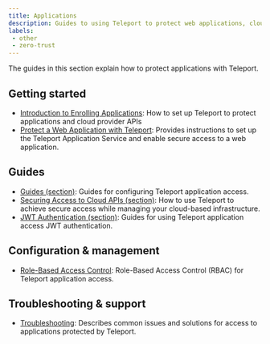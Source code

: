 ```yaml
---
title: Applications
description: Guides to using Teleport to protect web applications, cloud provider APIs, and more.
labels:
 - other
 - zero-trust
---
```


The guides in this section explain how to protect applications with
Teleport.

## Getting started
- [Introduction to Enrolling Applications](./introduction.mdx): How to set up Teleport to protect applications and cloud provider APIs
- [Protect a Web Application with Teleport](./getting-started.mdx): Provides instructions to set up the Teleport Application Service and enable secure access to a web application.

## Guides
- [Guides (section)](./guides/): Guides for configuring Teleport application access.
- [Securing Access to Cloud APIs (section)](./cloud-apis/): How to use Teleport to achieve secure access while managing your cloud-based infrastructure.
- [JWT Authentication (section)](./jwt/): Guides for using Teleport application access JWT authentication.

## Configuration & management
- [Role-Based Access Control](./controls.mdx): Role-Based Access Control (RBAC) for Teleport application access.

## Troubleshooting & support
- [Troubleshooting](./troubleshooting-apps.mdx): Describes common issues and solutions for access to applications protected by Teleport.
